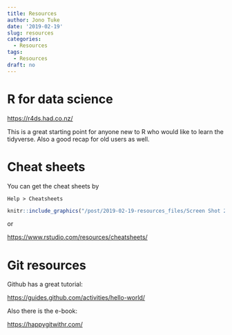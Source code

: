 ```yaml
---
title: Resources
author: Jono Tuke
date: '2019-02-19'
slug: resources
categories:
  - Resources
tags:
  - Resources
draft: no
---
```


# R for data science

<https://r4ds.had.co.nz/>

This is a great starting point for anyone new to R who would like to learn the tidyverse. Also a good recap for old users as well. 

# Cheat sheets

You can get the cheat sheets by 

```
Help > Cheatsheets
```

```r
knitr::include_graphics("/post/2019-02-19-resources_files/Screen Shot 2019-02-19 at 5.06.33 pm.png")
```

or

<https://www.rstudio.com/resources/cheatsheets/>

# Git resources

Github has a great tutorial:

<https://guides.github.com/activities/hello-world/>

Also there is the e-book:

<https://happygitwithr.com/>


